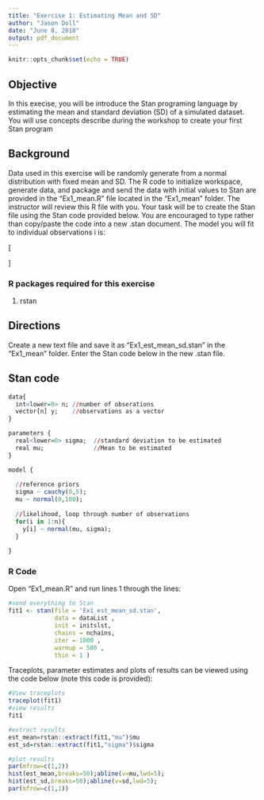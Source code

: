 ```yaml
---
title: "Exercise 1: Estimating Mean and SD"
author: "Jason Doll"
date: "June 8, 2018"
output: pdf_document
---
```


```r
knitr::opts_chunk$set(echo = TRUE)
```

## Objective

In this execise, you will be introduce the Stan programing language by estimating the mean and standard deviation (SD) of a simulated dataset. You will use concepts describe during the workshop to create your first Stan program

## Background

Data used in this exercise will be randomly generate from a normal distribution with fixed mean and SD. The R code to initialize workspace, generate data, and package and send the data with initial values to Stan are provided in the "Ex1_mean.R" file located in the "Ex1_mean" folder. The instructor will review this R file with you. Your task will be to create the Stan file using the Stan code provided below. You are encouraged to type rather than copy/paste the code into a new .stan document. The model you will fit to individual observations i is:

\[
\begin{aligned}
\text{Model:} \hspace{1cm} \text{y}_i &= \mu + \epsilon_i\\
\hspace{1cm} \epsilon_i &\sim \text{Normal}(0, \sigma)\\
\text{Priors:} \hspace{1cm} \mu &\sim \text{Normal}(0, 100)\\
\sigma &\sim \text{half-cauchy}(0, 5)
\end{aligned}
\]

### R packages required for this exercise
1. rstan

## Directions

Create a new text file and save it as "Ex1_est_mean_sd.stan" in the "Ex1_mean" folder. Enter the Stan code below in the new .stan file. 

## Stan code

```r
data{
  int<lower=0> n; //number of obserations
  vector[n] y;    //observations as a vector
}

parameters {
  real<lower=0> sigma;  //standard deviation to be estimated
  real mu;              //Mean to be estimated
}

model {
  
  //reference priors
  sigma ~ cauchy(0,5);
  mu ~ normal(0,100);
  
  //likelihood, loop through number of observations
  for(i in 1:n){
    y[i] ~ normal(mu, sigma);
  }
  
}

```

### R Code

Open "Ex1_mean.R" and run lines 1 through the lines:

```r
#send everything to Stan
fit1 <- stan(file = 'Ex1_est_mean_sd.stan',
             data = dataList , 
             init = initslst,
             chains = nchains,
             iter = 1000 ,
             warmup = 500 , 
             thin = 1 )
```

Traceplots, parameter estimates and plots of results can be viewed using the code below (note this code is provided):

```r
#View traceplots
traceplot(fit1)
#view results
fit1

#extract results
est_mean=rstan::extract(fit1,"mu")$mu
est_sd=rstan::extract(fit1,"sigma")$sigma

#plot results
par(mfrow=c(1,2))
hist(est_mean,breaks=50);abline(v=mu,lwd=5);
hist(est_sd,breaks=50);abline(v=sd,lwd=5);
par(mfrow=c(1,1))
```
